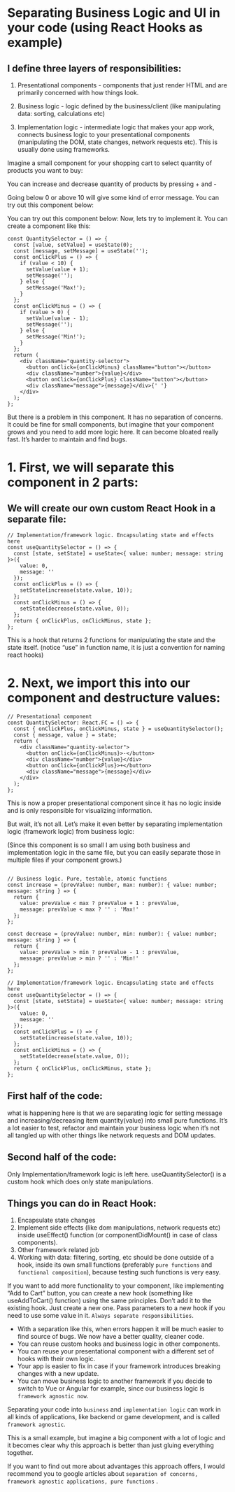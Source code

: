 # Separating Business Logic and UI in your code (using React Hooks as example)

## I define three layers of responsibilities:

1. Presentational components - components that just render HTML and are primarily concerned with how things look.

2. Business logic - logic defined by the business/client (like manipulating data: sorting, calculations etc)

3. Implementation logic - intermediate logic that makes your app work, connects business logic to your presentational components (manipulating the DOM, state changes, network requests etc). This is usually done using frameworks.

Imagine a small component for your shopping cart to select quantity of products you want to buy:

You can increase and decrease quantity of products by pressing + and -

Going below 0 or above 10 will give some kind of error message.
You can try out this component below:

You can try out this component below:
Now, lets try to implement it. You can create a component like this:

```
const QuantitySelector = () => {
  const [value, setValue] = useState(0);
  const [message, setMessage] = useState('');
  const onClickPlus = () => {
    if (value < 10) {
      setValue(value + 1);
      setMessage('');
    } else {
      setMessage('Max!');
    }
  };
  const onClickMinus = () => {
    if (value > 0) {
      setValue(value - 1);
      setMessage('');
    } else {
      setMessage('Min!');
    }
  };
  return (
    <div className="quantity-selector">
      <button onClick={onClickMinus} className="button"></button>
      <div className="number">{value}</div>
      <button onClick={onClickPlus} className="button"></button>
      <div className="message">{message}</div>{' '}
    </div>
  );
};

```

But there is a problem in this component. It has no separation of concerns. It could be fine for small components, but imagine that your component grows and you need to add more logic here. It can become bloated really fast. It’s harder to maintain and find bugs.

# 1. First, we will separate this component in 2 parts:

## We will create our own custom React Hook in a separate file:

```
// Implementation/framework logic. Encapsulating state and effects here
const useQuantitySelector = () => {
  const [state, setState] = useState<{ value: number; message: string }>({
    value: 0,
    message: ''
  });
  const onClickPlus = () => {
    setState(increase(state.value, 10));
  };
  const onClickMinus = () => {
    setState(decrease(state.value, 0));
  };
  return { onClickPlus, onClickMinus, state };
};
```

This is a hook that returns 2 functions for manipulating the state and the state itself. (notice “use” in function name, it is just a convention for naming react hooks)

# 2. Next, we import this into our component and destructure values:

```
// Presentational component
const QuantitySelector: React.FC = () => {
  const { onClickPlus, onClickMinus, state } = useQuantitySelector();
  const { message, value } = state;
  return (
    <div className="quantity-selector">
      <button onClick={onClickMinus}>-</button>
      <div className="number">{value}</div>
      <button onClick={onClickPlus}>+</button>
      <div className="message">{message}</div>
    </div>
  );
};

```

This is now a proper presentational component since it has no logic inside and is only responsible for visualizing information.

But wait, it’s not all. Let’s make it even better by separating implementation logic (framework logic) from business logic:

(Since this component is so small I am using both business and implementation logic in the same file, but you can easily separate those in multiple files if your component grows.)

```

// Business logic. Pure, testable, atomic functions
const increase = (prevValue: number, max: number): { value: number; message: string } => {
  return {
    value: prevValue < max ? prevValue + 1 : prevValue,
    message: prevValue < max ? '' : 'Max!'
  };
};

const decrease = (prevValue: number, min: number): { value: number; message: string } => {
  return {
    value: prevValue > min ? prevValue - 1 : prevValue,
    message: prevValue > min ? '' : 'Min!'
  };
};

// Implementation/framework logic. Encapsulating state and effects here
const useQuantitySelector = () => {
  const [state, setState] = useState<{ value: number; message: string }>({
    value: 0,
    message: ''
  });
  const onClickPlus = () => {
    setState(increase(state.value, 10));
  };
  const onClickMinus = () => {
    setState(decrease(state.value, 0));
  };
  return { onClickPlus, onClickMinus, state };
};

```

## First half of the code:

what is happening here is that we are separating logic for setting message and increasing/decreasing item quantity(value) into small pure functions. It’s a lot easier to test, refactor and maintain your business logic when it’s not all tangled up with other things like network requests and DOM updates.

## Second half of the code:

Only Implementation/framework logic is left here. useQuantitySelector() is a custom hook which does only state manipulations.

## Things you can do in React Hook:

1. Encapsulate state changes
2. Implement side effects (like dom manipulations, network requests etc) inside useEffect() function (or componentDidMount() in case of class components).
3. Other framework related job
4. Working with data: filtering, sorting, etc should be done outside of a hook, inside its own small functions (preferably `pure functions` and `functional composition`), because testing such functions is very easy.

If you want to add more functionality to your component, like implementing “Add to Cart” button, you can create a new hook (something like useAddToCart() function) using the same principles. Don’t add it to the existing hook. Just create a new one. Pass parameters to a new hook if you need to use some value in it. `Always separate responsibilities`.

- With a separation like this, when errors happen it will be much easier to find source of bugs. We now have a better quality, cleaner code.
- You can reuse custom hooks and business logic in other components.
- You can reuse your presentational component with a different set of hooks with their own logic.
- Your app is easier to fix in case if your framework introduces breaking changes with a new update.
- You can move business logic to another framework if you decide to switch to Vue or Angular for example, since our business logic is `framework agnostic now`.

Separating your code into `business` and `implementation logic` can work in all kinds of applications, like backend or game development, and is called `framework agnostic`.

This is a small example, but imagine a big component with a lot of logic and it becomes clear why this approach is better than just gluing everything together.

If you want to find out more about advantages this approach offers, I would recommend you to google articles about `separation of concerns, framework agnostic applications, pure functions` .
